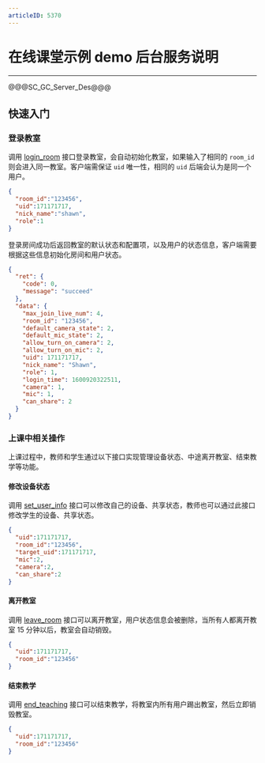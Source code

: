 ```yaml
---
articleID: 5370
---
```

# 在线课堂示例 demo 后台服务说明

---

@@@SC_GC_Server_Des@@@

## 快速入门

### 登录教室

调用 [login_room](https://doc-zh.zego.im/article/5904) 接口登录教室，会自动初始化教室，如果输入了相同的 `room_id` 则会进入同一教室。客户端需保证 `uid` 唯一性，相同的 `uid` 后端会认为是同一个用户。


```json
{
  "room_id":"123456",
  "uid":171171717,
  "nick_name":"shawn",
  "role":1
}
```


登录房间成功后返回教室的默认状态和配置项，以及用户的状态信息，客户端需要根据这些信息初始化房间和用户状态。


```json
{
  "ret": {
    "code": 0,
    "message": "succeed"
  },
  "data": {
    "max_join_live_num": 4,
    "room_id": "123456",
    "default_camera_state": 2,
    "default_mic_state": 2,
    "allow_turn_on_camera": 2,
    "allow_turn_on_mic": 2,
    "uid": 171171717,
    "nick_name": "Shawn",
    "role": 1,
    "login_time": 1600920322511,
    "camera": 1,
    "mic": 1,
    "can_share": 2
  }
}
```


### 上课中相关操作

上课过程中，教师和学生通过以下接口实现管理设备状态、中途离开教室、结束教学等功能。

#### 修改设备状态

调用 [set_user_info](https://doc-zh.zego.im/article/5908) 接口可以修改自己的设备、共享状态，教师也可以通过此接口修改学生的设备、共享状态。

```json
{
  "uid":171171717,
  "room_id":"123456",
  "target_uid":171171717,
  "mic":2,
  "camera":2,
  "can_share":2
}
```


#### 离开教室

调用 [leave_room](https://doc-zh.zego.im/article/5910) 接口可以离开教室，用户状态信息会被删除，当所有人都离开教室 15 分钟以后，教室会自动销毁。


```json
{
  "uid":171171717,
  "room_id":"123456"
}
```

#### 结束教学

调用 [end_teaching](https://doc-zh.zego.im/article/5911) 接口可以结束教学，将教室内所有用户踢出教室，然后立即销毁教室。

```json
{
  "uid":171171717,
  "room_id":"123456"
}
```
